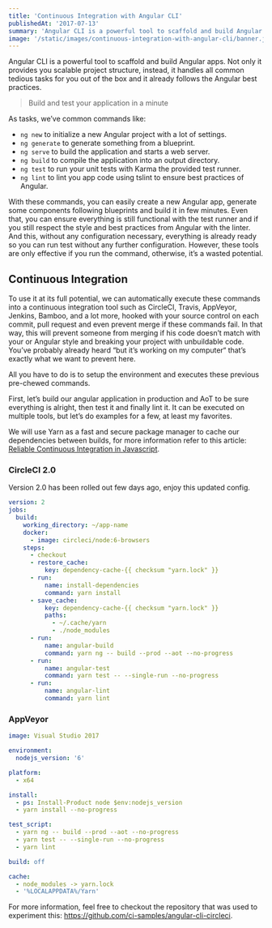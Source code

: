 ```yaml
---
title: 'Continuous Integration with Angular CLI'
publishedAt: '2017-07-13'
summary: 'Angular CLI is a powerful tool to scaffold and build Angular apps. Not only it provides you scalable project structure, instead, it handles all common tedious tasks for you out of the box and it already follows the Angular best practices.'
image: '/static/images/continuous-integration-with-angular-cli/banner.jpeg'
---
```


Angular CLI is a powerful tool to scaffold and build Angular apps. Not only it provides you scalable project structure, instead, it handles all common tedious tasks for you out of the box and it already follows the Angular best practices.

> Build and test your application in a minute

As tasks, we’ve common commands like:

- `ng new` to initialize a new Angular project with a lot of settings.
- `ng generate` to generate something from a blueprint.
- `ng serve` to build the application and starts a web server.
- `ng build` to compile the application into an output directory.
- `ng test` to run your unit tests with Karma the provided test runner.
- `ng lint` to lint you app code using tslint to ensure best practices of Angular.

With these commands, you can easily create a new Angular app, generate some components following blueprints and build it in few minutes. Even that, you can ensure everything is still functional with the test runner and if you still respect the style and best practices from Angular with the linter. And this, without any configuration necessary, everything is already ready so you can run test without any further configuration. However, these tools are only effective if you run the command, otherwise, it’s a wasted potential.

## Continuous Integration

To use it at its full potential, we can automatically execute these commands into a continuous integration tool such as CircleCI, Travis, AppVeyor, Jenkins, Bamboo, and a lot more, hooked with your source control on each commit, pull request and even prevent merge if these commands fail. In that way, this will prevent someone from merging if his code doesn’t match with your or Angular style and breaking your project with unbuildable code. You’ve probably already heard “but it’s working on my computer“ that’s exactly what we want to prevent here.

All you have to do is to setup the environment and executes these previous pre-chewed commands.

First, let’s build our angular application in production and AoT to be sure everything is alright, then test it and finally lint it. It can be executed on multiple tools, but let’s do examples for a few, at least my favorites.

We will use Yarn as a fast and secure package manager to cache our dependencies between builds, for more information refer to this article: [Reliable Continuous Integration in Javascript](/blog/reliable-continuous-integration-in-javascript).

### CircleCI 2.0

Version 2.0 has been rolled out few days ago, enjoy this updated config.

```yml
version: 2
jobs:
  build:
    working_directory: ~/app-name
    docker:
      - image: circleci/node:6-browsers
    steps:
      - checkout
      - restore_cache:
          key: dependency-cache-{{ checksum "yarn.lock" }}
      - run:
          name: install-dependencies
          command: yarn install
      - save_cache:
          key: dependency-cache-{{ checksum "yarn.lock" }}
          paths:
            - ~/.cache/yarn
            - ./node_modules
      - run:
          name: angular-build
          command: yarn ng -- build --prod --aot --no-progress
      - run:
          name: angular-test
          command: yarn test -- --single-run --no-progress
      - run:
          name: angular-lint
          command: yarn lint
```

### AppVeyor

```yml
image: Visual Studio 2017

environment:
  nodejs_version: '6'

platform:
  - x64

install:
  - ps: Install-Product node $env:nodejs_version
  - yarn install --no-progress

test_script:
  - yarn ng -- build --prod --aot --no-progress
  - yarn test -- --single-run --no-progress
  - yarn lint

build: off

cache:
  - node_modules -> yarn.lock
  - '%LOCALAPPDATA%/Yarn'
```

For more information, feel free to checkout the repository that was used to experiment this: https://github.com/ci-samples/angular-cli-circleci.
